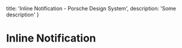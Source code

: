 
  title: 'Inline Notification - Porsche Design System',
  description: 'Some description'
}

# Inline Notification <ComponentStatus tagName="p-inline-notification"></ComponentStatus>

<TableOfContents headings={[]} />

